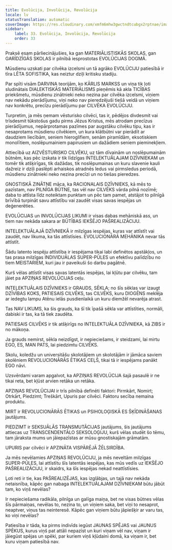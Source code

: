 ```yaml
---
title: Evolūcija, Involūcija, Revolūcija
locale: lv
statusTranslation: automatic
coverImage: https://res.cloudinary.com/xmfm6mhw3gwctndtcubgx2rptnae/image/upload/v1740337243/small_cover_educacion_fundamental_a051170f1c.webp
sidebar:
    label: 33. Evolūcija, Involūcija, Revolūcija
    order: 33
---
```

Praksē esam pārliecinājušies, ka gan MATERIĀLISTISKĀS SKOLAS, gan GARĪDZĪGĀS SKOLAS ir pilnībā iesprostotas EVOLŪCIJAS DOGMĀ.

Mūsdienu uzskati par cilvēka izcelsmi un tā agrāko EVOLŪCIJU patiesībā ir tīra LĒTA SOFISTIKA, kas neiztur dziļi kritisku stadiju.

Par spīti visām DARVINA teorijām, ko KĀRLIS MARKSS un viņa tik ļoti sludinātais DIALEKTISKĀS MATERIĀLISMS pieņēmis kā akla TICĪBAS priekšmetu, mūsdienu zinātnieki neko nezina par cilvēka izcelsmi, viņiem nav nekādu pierādījumu, viņi neko nav pieredzējuši tiešā veidā un viņiem nav konkrētu, precīzu pierādījumu par CILVĒKA EVOLŪCIJU.

Turpretim, ja mēs ņemam vēsturisko cilvēci, tas ir, pēdējos divdesmit vai trīsdesmit tūkstošus gadu pirms Jēzus Kristus, mēs atrodam precīzus pierādījumus, nepārprotamas pazīmes par augstāku cilvēku tipu, kas ir nesaprotams mūsdienu cilvēkiem, un kura klātbūtni var pierādīt ar daudziem liecībām, seniem hieroglifiem, senām piramīdām, eksotiskiem monolītiem, noslēpumainiem papirusiem un dažādiem seniem pieminekļiem.

Attiecībā uz AIZVĒSTURISKO CILVĒKU, uz tām dīvainām un noslēpumainām būtnēm, kas pēc izskata ir tik līdzīgas INTELEKTUĀLAJAM DZĪVNIEKAM un tomēr tik atšķirīgas, tik dažādas, tik noslēpumainas un kuru slavenie kauli dažreiz ir dziļi paslēpti arhaiskos atradnēs ledus vai pirmsledus periodā, mūsdienu zinātnieki neko nezina precīzi un no tiešas pieredzes.

GNOSTISKĀ ZINĀTNE māca, ka RACIONALAIS DZĪVNIEKS, kā mēs to pazīstam, nav PILNĪGA BŪTNE, tas vēl nav CILVĒKS vārda pilnā nozīmē; daba to attīsta līdz noteiktam punktam un pēc tam pamet, atstājot to pilnīgā brīvībā turpināt savu attīstību vai zaudēt visas savas iespējas un deģenerēties.

EVOLŪCIJAS un INVOLŪCIJAS LIKUMI ir visas dabas mehāniskā ass, un tiem nav nekāda sakara ar BŪTĪBAS IEKŠĒJO PAŠREALIZĀCIJU.

INTELEKTUĀLAJĀ DZĪVNIEKĀ ir milzīgas iespējas, kuras var attīstīt vai zaudēt, nav likuma, ka tās attīstīsies. EVOLUCIONĀRĀ MEHĀNIKA nevar tās attīstīt.

Šādu latento iespēju attīstība ir iespējama tikai labi definētos apstākļos, un tas prasa milzīgas INDIVIDUĀLAS SUPER-PŪLES un efektīvu palīdzību no tiem MEISTARIEM, kuri jau ir paveikuši šo darbu pagātnē.

Kurš vēlas attīstīt visas savas latentās iespējas, lai kļūtu par cilvēku, tam jāiet pa APZIŅAS REVOLŪCIJAS ceļu.

INTELEKTUĀLAIS DZĪVNIEKS ir GRAUDS, SĒKLA; no šīs sēklas var izaugt DZĪVĪBAS KOKS, PATIESAIS CILVĒKS, tas CILVĒKS, kuru DIOGĒNS meklēja ar iedegtu lampu Atēnu ielās pusdienlaikā un kuru diemžēl nevarēja atrast.

Tas NAV LIKUMS, ka šis grauds, ka šī tik īpašā sēkla var attīstīties, normāli, dabiski ir tas, ka tā tiek zaudēta.

PATIESAIS CILVĒKS ir tik atšķirīgs no INTELEKTUĀLA DZĪVNIEKA, kā ZIBS ir no mākoņa.

Ja grauds nemirst, sēkla neizdīgst, ir nepieciešams, ir steidzami, lai mirtu EGO, ES, MAN PATS, lai piedzimtu CILVĒKS.

Skolu, koledžu un universitāšu skolotājiem un skolotājām ir jāmāca saviem skolēniem REVOLUCIONĀRĀS ĒTIKAS CEĻŠ, tikai tā ir iespējams panākt EGO nāvi.

Uzsvērdami varam apgalvot, ka APZIŅAS REVOLŪCIJA šajā pasaulē ir ne tikai reta, bet kļūst arvien retāka un retāka.

APZIŅAS REVOLŪCIJAI ir trīs pilnībā definēti faktori: Pirmkārt, Nomirt; Otrkārt, Piedzimt; Treškārt, Upuris par cilvēci. Faktoru secība nemaina produktu.

MIRT ir REVOLUCIONĀRĀS ĒTIKAS un PSIHOLOĢISKĀ ES ŠĶĪDINĀŠANAS jautājums.

PIEDZIMT ir SEKSUĀLĀS TRANSMUTĀCIJAS jautājums, šis jautājums attiecas uz TRANSCENDENTĀLO SEKSOLOĢIJU, kurš vēlas studēt šo tēmu, tam jāraksta mums un jāiepazīstas ar mūsu gnostiskajām grāmatām.

UPURIS par cilvēci ir APZINĀTA VISPĀRĒJĀ ŽĒLSIRDĪBA.

Ja mēs nevēlamies APZIŅAS REVOLŪCIJU, ja mēs neveltām milzīgas SUPER-PŪLES, lai attīstītu šīs latentās iespējas, kas mūs vedīs uz IEKŠĒJO PAŠREALIZĀCIJU, ir skaidrs, ka šīs iespējas nekad neattīstīsies.

Ļoti reti ir tie, kas PAŠREALIZĒJAS, kas izglābjas, un tajā nav nekāda netaisnība, kāpēc gan nabaga INTELEKTUĀLAJAM DZĪVNIEKAM būtu jābūt tam, ko viņš nevēlas?

Ir nepieciešama radikāla, pilnīga un galīga maiņa, bet ne visas būtnes vēlas šīs pārmaiņas, nevēlas to, nezina to, un viņiem saka, bet viņi to nesaprot, neaptver, viņus tas neinteresē. Kāpēc gan viņiem būtu jāpiešķir ar varu tas, ko viņi nevēlas?

Patiesība ir tāda, ka pirms indivīds iegūst JAUNAS SPĒJAS vai JAUNUS SPĒKUS, kurus viņš pat attāli nepazīst un kuri viņam vēl nav, viņam ir jāiegūst spējas un spēki, par kuriem viņš kļūdaini domā, ka viņam ir, bet kuru viņam patiesībā nav.

